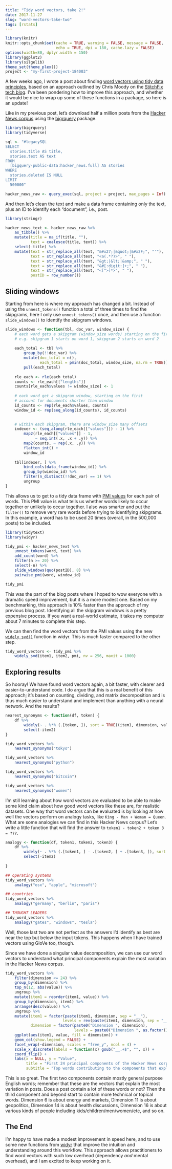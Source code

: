 ```yaml
---
title: "Tidy word vectors, take 2!"
date: 2017-11-27
slug: "word-vectors-take-two"
tags: [rstats]
---
```


```r
library(knitr)
knitr::opts_chunk$set(cache = TRUE, warning = FALSE, message = FALSE, 
                      echo = TRUE, dpi = 180, cache.lazy = FALSE)
options(width=80, dplyr.width = 150)
library(ggplot2)
library(silgelib)
theme_set(theme_plex())
project <- "my-first-project-184003"
```


A few weeks ago, I wrote a post about finding [word vectors using tidy data principles](https://juliasilge.com/blog/tidy-word-vectors/), based on an approach outlined by Chris Moody on the [StitchFix tech blog](http://multithreaded.stitchfix.com/blog/2017/10/18/stop-using-word2vec/). I've been pondering how to improve this approach, and whether it would be nice to wrap up some of these functions in a package, so here is an update!

Like in my previous post, let's download half a million posts from the [Hacker News corpus](https://cloud.google.com/bigquery/public-data/hacker-news) using the [bigrquery](https://cran.r-project.org/package=bigrquery) package.

```r
library(bigrquery)
library(tidyverse)

sql <- "#legacySQL
SELECT
  stories.title AS title,
  stories.text AS text
FROM
  [bigquery-public-data:hacker_news.full] AS stories
WHERE
  stories.deleted IS NULL
LIMIT
  500000"

hacker_news_raw <- query_exec(sql, project = project, max_pages = Inf)
```

And then let's clean the text and make a data frame containing only the text, plus an ID to identify each "document", i.e., post.

```r
library(stringr)

hacker_news_text <- hacker_news_raw %>%
    as_tibble() %>%
    mutate(title = na_if(title, ""),
           text = coalesce(title, text)) %>%
    select(-title) %>%
    mutate(text = str_replace_all(text, "&#x27;|&quot;|&#x2F;", "'"),   ## weird encoding
           text = str_replace_all(text, "<a(.*?)>", " "),               ## links 
           text = str_replace_all(text, "&gt;|&lt;|&amp;", " "),        ## html yuck
           text = str_replace_all(text, "&#[:digit:]+;", " "),          ## html yuck
           text = str_replace_all(text, "<[^>]*>", " "),                ## mmmmm, more html yuck
           postID = row_number())
```


## Sliding windows

Starting from here is where my approach has changed a bit. Instead of using the `unnest_tokens()` function a total of three times to find the skipgrams, here I only use `unnest_tokens()` once, and then use a function `slide_windows()` to identify the skipgram windows.

```r
slide_windows <- function(tbl, doc_var, window_size) {
    # each word gets a skipgram (window_size words) starting on the first
    # e.g. skipgram 1 starts on word 1, skipgram 2 starts on word 2
    
    each_total <- tbl %>% 
        group_by(!!doc_var) %>% 
        mutate(doc_total = n(),
               each_total = pmin(doc_total, window_size, na.rm = TRUE)) %>%
        pull(each_total)
    
    rle_each <- rle(each_total)
    counts <- rle_each[["lengths"]]
    counts[rle_each$values != window_size] <- 1
    
    # each word get a skipgram window, starting on the first
    # account for documents shorter than window
    id_counts <- rep(rle_each$values, counts)
    window_id <- rep(seq_along(id_counts), id_counts)

    
    # within each skipgram, there are window_size many offsets
    indexer <- (seq_along(rle_each[["values"]]) - 1) %>%
        map2(rle_each[["values"]] - 1,
             ~ seq.int(.x, .x + .y)) %>% 
        map2(counts, ~ rep(.x, .y)) %>%
        flatten_int() +
        window_id
    
    tbl[indexer, ] %>%
        bind_cols(data_frame(window_id)) %>%
        group_by(window_id) %>%
        filter(n_distinct(!!doc_var) == 1) %>%
        ungroup
}
```

This allows us to get to a tidy data frame with [PMI values](https://en.wikipedia.org/wiki/Pointwise_mutual_information) for each pair of words. This PMI value is what tells us whether words likely to occur together or unlikely to occur together. I also was smarter and put the `filter()` to remove very rare words before trying to identifying skipgrams. In this example, a word has to be used 20 times (overall, in the 500,000 posts) to be included.

```r
library(tidytext)
library(widyr)

tidy_pmi <- hacker_news_text %>%
    unnest_tokens(word, text) %>%
    add_count(word) %>%
    filter(n >= 20) %>%
    select(-n) %>%
    slide_windows(quo(postID), 8) %>%
    pairwise_pmi(word, window_id)

tidy_pmi
```


This was the part of the blog posts where I hoped to wow everyone with a dramatic speed improvement, but it is a more modest one. Based on my benchmarking, this approach is 10% faster than the approach of my previous blog post. Identifying all the skipgram windows is a pretty expensive process. If you want a real-world estimate, it takes my computer about 7 minutes to complete this step.

We can then find the word vectors from the PMI values using the new [`widely_svd()`](https://github.com/dgrtwo/widyr/blob/master/R/widely_svd.R) function in widyr. This is much faster compared to the other step.

```r
tidy_word_vectors <- tidy_pmi %>%
    widely_svd(item1, item2, pmi, nv = 256, maxit = 1000)
```

## Exploring results

So hooray! We have found word vectors again, a bit faster, with clearer and easier-to-understand code. I do argue that this is a real benefit of this approach; it's based on counting, dividing, and matrix decomposition and is thus much easier to understand and implement than anything with a neural network. And the results?

```r
nearest_synonyms <- function(df, token) {
    df %>%
        widely(~ . %*% (.[token, ]), sort = TRUE)(item1, dimension, value) %>%
        select(-item2)
}

tidy_word_vectors %>%
    nearest_synonyms("tokyo")

tidy_word_vectors %>%
    nearest_synonyms("python")

tidy_word_vectors %>%
    nearest_synonyms("bitcoin")

tidy_word_vectors %>%
    nearest_synonyms("women")
```

I'm still learning about how word vectors are evaluated to be able to make some kind claim about how good word vectors like these are, for realistic datasets. One way that word vectors can be evaluated is by looking at how well the vectors perform on analogy tasks, like `King - Man + Woman = Queen`. What are some analogies we can find in this Hacker News corpus? Let's write a little function that will find the answer to `token1 - token2 + token 3 = ???`.

```r
analogy <- function(df, token1, token2, token3) {
    df %>%
        widely(~ . %*% (.[token1, ] - .[token2, ] + .[token3, ]), sort = TRUE)(item1, dimension, value) %>%
        select(-item2)
    
}

## operating systems
tidy_word_vectors %>%
    analogy("osx", "apple", "microsoft")

## countries
tidy_word_vectors %>%
    analogy("germany", "berlin", "paris")

## THOUGHT LEADERS
tidy_word_vectors %>%
    analogy("gates", "windows", "tesla")

```

Well, those last two are not perfect as the answers I'd identify as best are near the top but below the input tokens. This happens when I have trained vectors using GloVe too, though.

Since we have done a singular value decomposition, we can use our word vectors to understand what principal components explain the most variation in the Hacker News corpus.

```r
tidy_word_vectors %>%
    filter(dimension <= 24) %>%
    group_by(dimension) %>%
    top_n(12, abs(value)) %>%
    ungroup %>%
    mutate(item1 = reorder(item1, value)) %>%
    group_by(dimension, item1) %>%
    arrange(desc(value)) %>%
    ungroup %>%
    mutate(item1 = factor(paste(item1, dimension, sep = "__"), 
                         levels = rev(paste(item1, dimension, sep = "__"))),
           dimension = factor(paste0("Dimension ", dimension),
                              levels = paste0("Dimension ", as.factor(1:24)))) %>%
    ggplot(aes(item1, value, fill = dimension)) +
    geom_col(show.legend = FALSE) +
    facet_wrap(~dimension, scales = "free_y", ncol = 4) +
    scale_x_discrete(labels = function(x) gsub("__.+$", "", x)) +
    coord_flip() +
    labs(x = NULL, y = "Value",
         title = "First 24 principal components of the Hacker News corpus",
         subtitle = "Top words contributing to the components that explain the most variation")
```


This is so great. The first two components contain mostly general purpose English words; remember that these are the vectors that explain the most variation in posts. Does a post contain a lot of these words or not? Then the third component and beyond start to contain more technical or topical words. Dimension 6 is about energy and markets, Dimension 11 is about geopolitics, Dimension 14 is about health discussions, Dimension 16 is about various kinds of people including kids/children/men/women/etc, and so on.

## The End

I'm happy to have made a modest improvement in speed here, and to use some new functions from [widyr](https://github.com/dgrtwo/widyr) that improve the intuition and understanding around this workflow. This approach allows practitioners to find word vectors with such low overhead (dependency *and* mental overhead), and I am excited to keep working on it.



